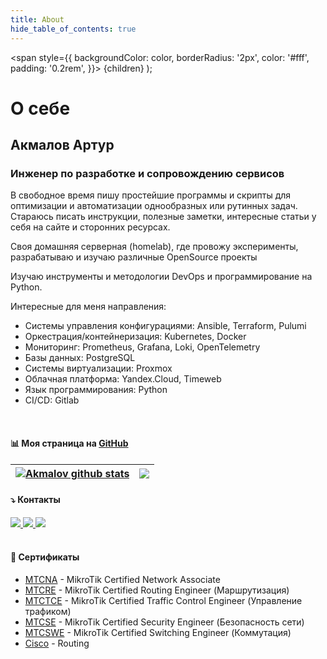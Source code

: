```yaml
---
title: About
hide_table_of_contents: true
---
```


  <span
    style={{
      backgroundColor: color,
      borderRadius: '2px',
      color: '#fff',
      padding: '0.2rem',
    }}>
    {children}
  </span>
);

# О себе

## Акмалов Артур
### Инженер по разработке и сопровождению сервисов

В свободное время пишу простейшие программы и скрипты для оптимизации и автоматизации однообразных или рутинных задач. 
Стараюсь писать инструкции, полезные заметки, интересные статьи у себя на сайте и сторонних ресурсах.

Своя домашняя серверная (homelab), где провожу эксперименты, разрабатываю и изучаю различные OpenSource проекты

Изучаю инструменты и методологии <Highlight color="#339665">DevOps</Highlight> и программирование на <Highlight color="#306998">Python</Highlight>.

Интересные для меня направления:
- Системы управления конфигурациями: Ansible, Terraform, Pulumi
- Оркестрация/контейнеризация: Kubernetes, Docker
- Мониторинг: Prometheus, Grafana, Loki, OpenTelemetry
- Базы данных: PostgreSQL
- Системы виртуализации: Proxmox
- Облачная платформа: Yandex.Cloud, Timeweb
- Язык программирования: Python
- CI/CD: Gitlab




<!--
:::tip
Some **content** with _Markdown_ `syntax`. Check [this `api`](#).
:::
-->

<br/>

#### 📊 Моя страница на [GitHub](https://github.com/akmalovaa)
| <a href="https://github.com/akmalovaa"><img align="center" src="https://github.akmalov.com/api?username=akmalovaa&theme=tokyonight&count_private=true&show_icons=true" alt="Akmalov github stats" /></a> | <a href="https://github.com/akmalovaa"><img align="center" src="https://github.akmalov.com/api/top-langs/?theme=tokyonight&count_private=true&show_icons=true&layout=compact" /></a>
| ------------- | ------------- |



#### ⤵️ Контакты

<div>
    <a href="https://www.linkedin.com/in/akmalov-artur/" alt="Linkedin">
      <img src="https://img.shields.io/badge/-Linkedin-0e76a8?style=for-the-badge&logo=Linkedin&logoColor=white" />
    </a>
    <a href="mailto:akmalov.mail@gmail.com" alt="Gmail">
      <img src="https://img.shields.io/badge/-Gmail-d93025?style=for-the-badge&labelColor=d93025&logo=gmail&logoColor=white" />
    </a>
    <a href="https://t.me/AAkmalov" alt="Telegram">
      <img src="https://img.shields.io/badge/-Telegram-2ca5e0?style=for-the-badge&labelColor=2ca5e0&logo=telegram&logoColor=white" />
    </a>
</div>


<br/>

#### 📄 Сертификаты

- <a href="./certs/MTCNA.pdf" target="_blank">MTCNA</a> - MikroTik Certified Network Associate
- <a href="./certs/MTCRE.pdf" target="_blank">MTCRE</a> - MikroTik Certified Routing Engineer (Маршрутизация)
- <a href="./certs/MTCTCE.pdf" target="_blank">MTCTCE</a> - MikroTik Certified Traffic Control Engineer (Управление трафиком)
- <a href="./certs/MTCSE.pdf" target="_blank">MTCSE</a> - MikroTik Certified Security Engineer (Безопасность сети)
- <a href="./certs/MTCSWE.pdf" target="_blank">MTCSWE</a> - MikroTik Certified Switching Engineer (Коммутация)
- <a href="./certs/cisco.pdf" target="_blank">Cisco</a> - Routing

